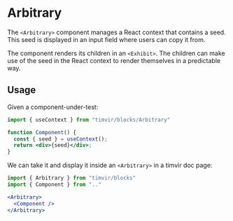 
# Arbitrary

The `<Arbitrary>` component manages a React context that contains a seed. This seed is displayed
in an input field where users can copy it from.

The component renders its children in an `<Exhibit>`. The children can make use of the seed in the
React context to render themselves in a predictable way.

<Sample variant="basic" />

## Usage

Given a component-under-test:

```jsx
import { useContext } from "timvir/blocks/Arbitrary"

function Component() {
  const { seed } = useContext();
  return <div>{seed}</div>;
}
```

We can take it and display it inside an `<Arbitrary>` in a timvir doc page:

```jsx
import { Arbitrary } from "timvir/blocks"
import { Component } from ".."

<Arbitrary>
  <Component />
</Arbitrary>
```
